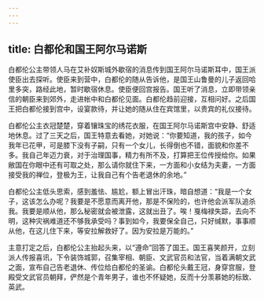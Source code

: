 ```yaml
---
---
---
```

title: 白都伦和国王阿尔马诺斯
---




白都伦公主带领人马在艾补奴斯城外歇宿的消息传到国王阿尔马诺斯耳中，国王派使臣出去探听。使臣来到营中，白都伦的随从告诉他，是国王山鲁曼的儿子返回哈里多突，路经此地，暂时歇宿休息。使臣便回宫报告。国王听了消息，立即带领亲信的朝臣来到郊外，走进帐中和白都伦见面。白都伦趋前迎接，互相问好。之后国王把白都伦接到宫中，设宴款待，并让她的随从住在宾馆里，以贵宾的礼仪接待。

白都伦公主衣冠楚楚，穿着镶珠宝的绣花衣服，在国王阿尔马诺斯宫中安静、舒适地休息。过了三天之后，国王特意去看她，对她说：“你要知道，我的孩子，如今我年已花甲，可是膝下没有子嗣，只有一个女儿，长得倒也不错，面貌和你差不多。我自己年迈力衰，对于治理国事，精力有所不及，打算把王位传授给你。如果敝国在你眼中还有可取之处，那么请你就住下来，一方面和小女结为夫妻，一方面接受我的禅位，登极为王，让我自己有个告老退休的余地。”

白都伦公主低头思索，感到羞怯、尴尬，额上冒出汗珠，暗自想道：“我是一个女子，这该怎么办呢？我要是不愿意而离开他，那是不保险的，也许他会派军队追杀我。我要是顺从他，那么秘密就会被泄露，这就出丑了。唉！戛梅禄失踪，去向不明，这种灾祸难道还不够我承受吗？事到如今，我要保全自己，只好缄默，事事顺从他，在这儿住下来，等安拉解救好了。因为安拉是万能的。”

主意打定之后，白都伦公主抬起头来，以“遵命”回答了国王。国王喜笑颜开，立刻派人传报喜讯，下令装饰城郭，召集宰相、朝臣、文武官员和法官，当着满朝文武之面，宣布自己告老退休、传位给白都伦的圣谕。白都伦头戴王冠，身穿宫服，登殿受文武官员朝拜，俨然是个青年男子，谁也不怀疑她，反而十分羡慕她的标致、英武。